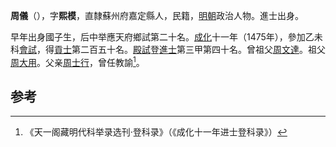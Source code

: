 '''周儀'''（{{bd|1446年||？}}），字'''熙模'''，直隸蘇州府嘉定縣人，民籍，[[明朝|明朝]]政治人物。進士出身。

早年出身國子生，后中举應天府鄉試第二十名。[[成化|成化]]十一年（1475年），參加乙未科[[會試|會試]]，得[[貢士|貢士]]第二百五十名。[[殿試|殿試]]登[[進士|進士]]第三甲第四十名。曾祖父[[周文達|周文達]]。祖父[[周大用|周大用]]。父亲[[周士行|周士行]]，曾任教諭<ref>《天一阁藏明代科举录选刊·登科录》（《成化十一年进士登科录》）</ref>。

==参考==
{{reflist}}
{{明朝人物小作品}}
{{成化十一年乙未科殿試金榜}}